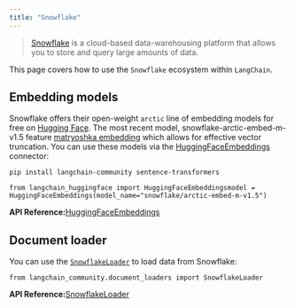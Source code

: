 ```yaml
---
title: "Snowflake"
---
```


> [Snowflake](https://www.snowflake.com/) is a cloud-based data-warehousing platform that allows you to store and query large amounts of data.

This page covers how to use the `Snowflake` ecosystem within `LangChain`.

## Embedding models

Snowflake offers their open-weight `arctic` line of embedding models for free on [Hugging Face](https://huggingface.co/Snowflake/snowflake-arctic-embed-m-v1.5). The most recent model, snowflake-arctic-embed-m-v1.5 feature [matryoshka embedding](https://arxiv.org/abs/2205.13147) which allows for effective vector truncation. You can use these models via the [HuggingFaceEmbeddings](/oss/integrations/text_embedding/huggingfacehub) connector:

```
pip install langchain-community sentence-transformers
```

```
from langchain_huggingface import HuggingFaceEmbeddingsmodel = HuggingFaceEmbeddings(model_name="snowflake/arctic-embed-m-v1.5")
```

**API Reference:**[HuggingFaceEmbeddings](https://python.langchain.com/api_reference/huggingface/embeddings/langchain_huggingface.embeddings.huggingface.HuggingFaceEmbeddings.html)

## Document loader

You can use the [`SnowflakeLoader`](/oss/integrations/document_loaders/snowflake) to load data from Snowflake:

```
from langchain_community.document_loaders import SnowflakeLoader
```

**API Reference:**[SnowflakeLoader](https://python.langchain.com/api_reference/community/document_loaders/langchain_community.document_loaders.snowflake_loader.SnowflakeLoader.html)
